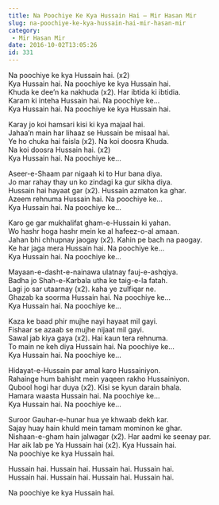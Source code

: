 ```yaml
---
title: Na Poochiye Ke Kya Hussain Hai – Mir Hasan Mir
slug: na-poochiye-ke-kya-hussain-hai-mir-hasan-mir
category:
 - Mir Hasan Mir
date: 2016-10-02T13:05:26
id: 331
---
```


<p>Na poochiye ke kya Hussain hai. (x2)<br />
Kya Hussain hai. Na poochiye ke kya Hussain hai.<br />
Khuda ke dee’n ka nakhuda (x2). Har ibtida ki ibtidia.<br />
Karam ki inteha Hussain hai. Na poochiye ke…<br />
Kya Hussain hai. Na poochiye ke kya Hussain hai.</p>
<p>Karay jo koi hamsari kisi ki kya majaal hai.<br />
Jahaa’n main har lihaaz se Hussain be misaal hai.<br />
Ye ho chuka hai faisla (x2). Na koi doosra Khuda.<br />
Na koi doosra Hussain hai. (x2)<br />
Kya Hussain hai. Na poochiye ke…</p>
<p>Aseer-e-Shaam par nigaah ki to Hur bana diya.<br />
Jo mar rahay thay un ko zindagi ka gur sikha diya.<br />
Hussain hai hayaat gar (x2). Hussain azmaton ka ghar.<br />
Azeem rehnuma Hussain hai. Na poochiye ke…<br />
Kya Hussain hai. Na poochiye ke…</p>
<p>Karo ge gar mukhalifat gham-e-Hussain ki yahan.<br />
Wo hashr hoga hashr mein ke al hafeez-o-al amaan.<br />
Jahan bhi chhupnay jaogay (x2). Kahin pe bach na paogay.<br />
Ke har jaga mera Hussain hai. Na poochiye ke…<br />
Kya Hussain hai. Na poochiye ke…</p>
<p>Mayaan-e-dasht-e-nainawa ulatnay fauj-e-ashqiya.<br />
Badha jo Shah-e-Karbala utha ke taig-e-la fatah.<br />
Lagi jo sar utaarnay (x2). kaha ye zulfiqar ne.<br />
Ghazab ka soorma Hussain hai. Na poochiye ke…<br />
Kya Hussain hai. Na poochiye ke…</p>
<p>Kaza ke baad phir mujhe nayi hayaat mil gayi.<br />
Fishaar se azaab se mujhe nijaat mil gayi.<br />
Sawal jab kiya gaya (x2). Hai kaun tera rehnuma.<br />
To main ne keh diya Hussain hai. Na poochiye ke…<br />
Kya Hussain hai. Na poochiye ke…</p>
<p>Hidayat-e-Hussain par amal karo Hussainiyon.<br />
Rahainge hum bahisht mein yaqeen rakho Hussainiyon.<br />
Qubool hogi har duya (x2). Kisi se kyun darain bhala.<br />
Hamara waasta Hussain hai. Na poochiye ke…<br />
Kya Hussain hai. Na poochiye ke…</p>
<p>Suroor Gauhar-e-hunar hua ye khwaab dekh kar.<br />
Sajay huay hain khuld mein tamam mominon ke ghar.<br />
Nishaan-e-gham hain jalwagar (x2). Har aadmi ke seenay par.<br />
Har aik lab pe Ya Hussain hai (x2). Kya Hussain hai.<br />
Na poochiye ke kya Hussain hai.</p>
<p>Hussain hai. Hussain hai. Hussain hai. Hussain hai.<br />
Hussain hai. Hussain hai. Hussain hai. Hussain hai.</p>
<p>Na poochiye ke kya Hussain hai.</p>
<p> </p>